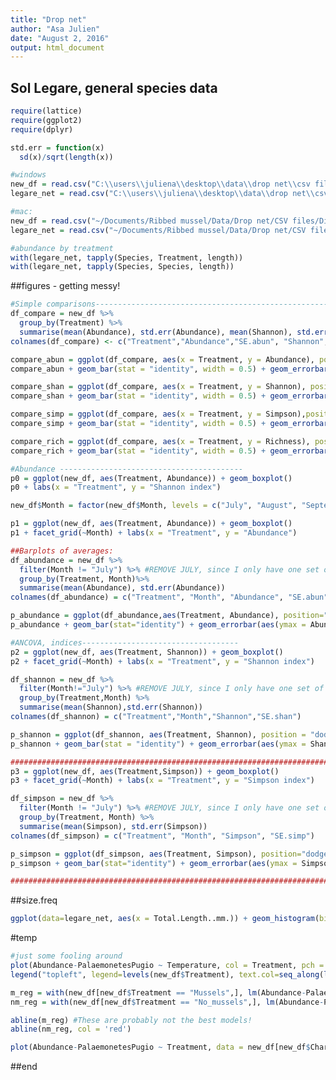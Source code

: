 ```yaml
---
title: "Drop net"
author: "Asa Julien"
date: "August 2, 2016"
output: html_document
---
```

## Sol Legare, general species data
```r
require(lattice)
require(ggplot2)
require(dplyr)

std.err = function(x)
  sd(x)/sqrt(length(x))

#windows
new_df = read.csv("C:\\users\\juliena\\desktop\\data\\drop net\\csv files\\Diversity_abundance.csv")
legare_net = read.csv("C:\\users\\juliena\\desktop\\data\\drop net\\csv files\\legare.csv")

#mac:
new_df = read.csv("~/Documents/Ribbed mussel/Data/Drop net/CSV files/Diversity_abundance.csv")
legare_net = read.csv("~/Documents/Ribbed mussel/Data/Drop net/CSV files/legare.csv")

#abundance by treatment
with(legare_net, tapply(Species, Treatment, length))
with(legare_net, tapply(Species, Species, length))

```

##figures - getting messy!
```r
#Simple comparisons-------------------------------------------------------
df_compare = new_df %>%
  group_by(Treatment) %>%
  summarise(mean(Abundance), std.err(Abundance), mean(Shannon), std.err(Shannon), mean(Simpson), std.err(Simpson), mean(Richness), std.err(Richness))
colnames(df_compare) <- c("Treatment","Abundance","SE.abun", "Shannon", "SE.shannon", "Simpson", "SE.simpson", "Richness", "SE.richness") #CAREFUL OF NAME OVERLAP! WITH LOWER SECTIONS

compare_abun = ggplot(df_compare, aes(x = Treatment, y = Abundance), position="dodge")
compare_abun + geom_bar(stat = "identity", width = 0.5) + geom_errorbar(aes(ymax = Abundance + SE.abun, ymin = Abundance- SE.abun), width=0.15) + labs(x = expression(), y = expression(Nekton~abundance~(individuals~m^{-2}))) + theme(axis.title = element_text(size = 20,face = "bold"), strip.text = element_text(size=18,face = "bold"), axis.text.x = element_text(size=20,face = "bold"), axis.text.y = element_text(size = 15, face = "bold"))

compare_shan = ggplot(df_compare, aes(x = Treatment, y = Shannon), position="dodge")
compare_shan + geom_bar(stat = "identity", width = 0.5) + geom_errorbar(aes(ymax = Shannon + SE.shannon, ymin = Shannon - SE.shannon), width=0.15) + labs(x = expression(), y = expression(Shannon~diversity)) + theme(axis.title = element_text(size = 20,face = "bold"), strip.text = element_text(size=18,face = "bold"), axis.text.x = element_text(size=20,face = "bold"), axis.text.y = element_text(size = 15, face = "bold"))

compare_simp = ggplot(df_compare, aes(x = Treatment, y = Simpson),position="dodge")
compare_simp + geom_bar(stat = "identity", width = 0.5) + geom_errorbar(aes(ymax = Simpson + SE.simpson, ymin = Simpson - SE.simpson), width=0.15) + labs(x = expression(), y = expression(Simpson~diversity)) + theme(axis.title = element_text(size = 20,face = "bold"), strip.text = element_text(size=18,face = "bold"), axis.text.x = element_text(size=20,face = "bold"), axis.text.y = element_text(size = 15, face = "bold"))

compare_rich = ggplot(df_compare, aes(x = Treatment, y = Richness), position = "dodge")
compare_rich + geom_bar(stat = "identity", width = 0.5) + geom_errorbar(aes(ymax = Richness + SE.richness, ymin = Richness - SE.richness), width=0.15) + labs(x = expression(), y = expression(Species~richness)) + theme(axis.title = element_text(size = 20,face = "bold"), strip.text = element_text(size=18,face = "bold"), axis.text.x = element_text(size=20,face = "bold"), axis.text.y = element_text(size = 15, face = "bold"))

#Abundance -----------------------------------------
p0 = ggplot(new_df, aes(Treatment, Abundance)) + geom_boxplot()
p0 + labs(x = "Treatment", y = "Shannon index")

new_df$Month = factor(new_df$Month, levels = c("July", "August", "September", "October", "November", "December", "January", "February", "March", "April", "May", "June")) #Ordering the months

p1 = ggplot(new_df, aes(Treatment, Abundance)) + geom_boxplot()
p1 + facet_grid(~Month) + labs(x = "Treatment", y = "Abundance")

##Barplots of averages:
df_abundance = new_df %>%
  filter(Month != "July") %>% #REMOVE JULY, since I only have one set of samples at this point
  group_by(Treatment, Month)%>%
  summarise(mean(Abundance), std.err(Abundance))
colnames(df_abundance) = c("Treatment", "Month", "Abundance", "SE.abun")

p_abundance = ggplot(df_abundance,aes(Treatment, Abundance), position="dodge") + facet_grid(~Month)
p_abundance + geom_bar(stat="identity") + geom_errorbar(aes(ymax = Abundance + SE.abun, ymin = Abundance-SE.abun), width=0.25) + facet_grid(~Month) + labs(x = expression(Treatment), y = expression(Nekton~abundance~(individuals~m^{-2}))) + theme(axis.title = element_text(size = 20,face = "bold"), strip.text = element_text(size=18,face = "bold"), axis.text.x = element_text(size = 11,face = "bold"), axis.text.y = element_text(size = 13, face = "bold"))

#ANCOVA, indices-----------------------------------
p2 = ggplot(new_df, aes(Treatment, Shannon)) + geom_boxplot()
p2 + facet_grid(~Month) + labs(x = "Treatment", y = "Shannon index")

df_shannon = new_df %>%
  filter(Month!="July") %>% #REMOVE JULY, since I only have one set of samples at this point
  group_by(Treatment,Month) %>%
  summarise(mean(Shannon),std.err(Shannon))
colnames(df_shannon) = c("Treatment","Month","Shannon","SE.shan")

p_shannon = ggplot(df_shannon, aes(Treatment, Shannon), position = "dodge") + facet_grid(~Month)
p_shannon + geom_bar(stat = "identity") + geom_errorbar(aes(ymax = Shannon+SE.shan, ymin = Shannon-SE.shan), width=0.25) + facet_grid(~Month) + labs(x = "Treatment", y = "Shannon diversity index") + theme(axis.title = element_text(size = 20,face = "bold"), strip.text = element_text(size=18,face = "bold"), axis.text.x = element_text(size=13,face = "bold"), axis.text.y = element_text(size = 13, face = "bold"))

#############################################################################
p3 = ggplot(new_df, aes(Treatment,Simpson)) + geom_boxplot()
p3 + facet_grid(~Month) + labs(x = "Treatment", y = "Simpson index")

df_simpson = new_df %>%
  filter(Month != "July") %>% #REMOVE JULY, since I only have one set of samples at this point
  group_by(Treatment, Month) %>%
  summarise(mean(Simpson), std.err(Simpson))
colnames(df_simpson) = c("Treatment", "Month", "Simpson", "SE.simp")

p_simpson = ggplot(df_simpson, aes(Treatment, Simpson), position="dodge") + facet_grid(~Month)
p_simpson + geom_bar(stat="identity") + geom_errorbar(aes(ymax = Simpson + SE.simp, ymin = Simpson - SE.simp), width = 0.25) + facet_grid(~Month) + labs(x = "Treatment", y = "Simpson diversity index") + theme(axis.title = element_text(size = 20,face = "bold"), strip.text = element_text(size=18,face = "bold"), axis.text.x = element_text(size=13,face = "bold"), axis.text.y = element_text(size = 13, face = "bold"))

#############################################################################

```

##size.freq
```r
ggplot(data=legare_net, aes(x = Total.Length..mm.)) + geom_histogram(binwidth = 5) + facet_grid(~Species) + theme_bw() + labs(x = "Length (mm)", y = "Frequency")

```

#temp
```r
#just some fooling around
plot(Abundance-PalaemonetesPugio ~ Temperature, col = Treatment, pch = 16, data = new_df)
legend("topleft", legend=levels(new_df$Treatment), text.col=seq_along(levels(new_df$Treatment)))

m_reg = with(new_df[new_df$Treatment == "Mussels",], lm(Abundance-PalaemonetesPugio ~ Temperature))
nm_reg = with(new_df[new_df$Treatment == "No_mussels",], lm(Abundance-PalaemonetesPugio ~ Temperature))

abline(m_reg) #These are probably not the best models!
abline(nm_reg, col = 'red')

plot(Abundance-PalaemonetesPugio ~ Treatment, data = new_df[new_df$CharlestonHeight > 1.8,])
```
##end
